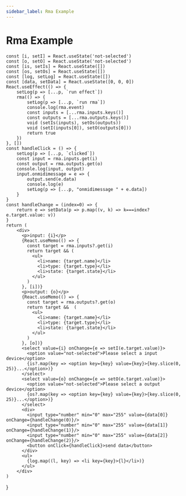 ---
sidebar_label: Rma Example
---
# Rma Example


    const [i, setI] = React.useState('not-selected')
    const [o, setO] = React.useState('not-selected')
    const [is, setIs] = React.useState([])
    const [os, setOs] = React.useState([])
    const [log, setLog] = React.useState([])
    const [data, setData] = React.useState([0, 0, 0])
    React.useEffect(() => {
        setLog(p => [...p, `run effect`])
        rma(() => {
            setLog(p => [...p, `run rma`])
            console.log(rma.event)
            const inputs = [...rma.inputs.keys()]
            const outputs = [...rma.outputs.keys()]
            void (setIs(inputs), setOs(outputs))
            void (setI(inputs[0]), setO(outputs[0]))
            return true
        })
    }, [])
    const handleClick = () => {
        setLog(p => [...p, `clicked`])
        const input = rma.inputs.get(i)
        const output = rma.outputs.get(o)
        console.log(input, output)
        input.onmidimessage = e => {
            output.send(e.data)
            console.log(e)
            setLog(p => [...p, "onmidimessage " + e.data])
        }
    }
    const handleChange = (index=0) => {
        return e => setData(p => p.map((v, k) => k===index? e.target.value: v))
    }
    return (
        <div>
          <p>input: {i}</p>
          {React.useMemo(() => {
            const target = rma.inputs?.get(i)
            return target && (
              <ul>
                <li>name: {target.name}</li>
                <li>type: {target.type}</li>
                <li>state: {target.state}</li>
              </ul>
            )
          }, [i])}
          <p>output: {o}</p>
          {React.useMemo(() => {
            const target = rma.outputs?.get(o)
            return target &&  (
              <ul>
                <li>name: {target.name}</li>
                <li>type: {target.type}</li>
                <li>state: {target.state}</li>
              </ul>
            )
          }, [o])}
          <select value={i} onChange={e => setI(e.target.value)}>
            <option value="not-selected">Please select a input device</option>
            {is?.map(key => <option key={key} value={key}>{key.slice(0, 25)}...</option>)}
          </select>
          <select value={o} onChange={e => setO(e.target.value)}>
            <option value="not-selected">Please select a output device</option>
            {os?.map(key => <option key={key} value={key}>{key.slice(0, 25)}...</option>)}
          </select>
          <div>
            <input type="number" min="0" max="255" value={data[0]} onChange={handleChange(0)}/>
            <input type="number" min="0" max="255" value={data[1]} onChange={handleChange(1)}/>
            <input type="number" min="0" max="255" value={data[2]} onChange={handleChange(2)}/>
            <button onClick={handleClick}>send data</button>
          </div>
          <ul>
            {log.map((l, key) => <li key={key}>{l}</li>)}
          </ul>
        </div>
    )
}
